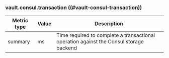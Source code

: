 ### vault.consul.transaction ((#vault-consul-transaction))

Metric type | Value | Description
----------- | ----- | -----------
summary     | ms    | Time required to complete a transactional operation against the Consul storage backend